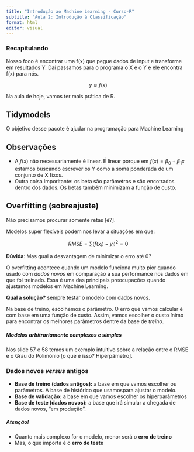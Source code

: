 ```yaml
---
title: "Introdução ao Machine Learning - Curso-R"
subtitle: "Aula 2: Introdução à Classificação"
format: html
editor: visual
---
```


### Recapitulando

Nosso foco é encontrar uma f(x) que pegue dados de input e transforme em resultados Y. Daí passamos para o programa o X e o Y e ele encontra f(x) para nós.

$$y\approx f(x)$$

Na aula de hoje, vamos ter mais prática de R.

## Tidymodels

O objetivo desse pacote é ajudar na programação para Machine Learning

## Observações

-   A $f(x)$ não necessariamente é linear. É linear porque em $f(x)=\beta _{0}+\beta _{1}x$ estamos buscando escrever os Y como a soma ponderada de um conjunto de X fixos.
-   Outra coisa imporitante: os beta são parâmetros e são encotrados dentro dos dados. Os betas também minimizam a função de custo.

## Overfitting (sobreajuste)

Não precisamos procurar somente retas \[é?\].

Modelos super flexíveis podem nos levar a situações em que:

$$RMSE=\sum(\hat{f}(x_i)-y_i)^2 = 0$$

**Dúvida**: Mas qual a desvantagem de minimizar o erro até 0?

O overfitting acontece quando um modelo funciona muito pior quando usado com *dados novos* em comparação a sua performance nos dados em que foi treinado. Essa é uma das principais preocupações quando ajustamos modelos em Machine Learning.

**Qual a solução?** sempre testar o modelo com dados novos.

Na base de treino, escolhemos o parâmetro. O erro que vamos calcular é com base em uma função de custo. Assim, vamos escolher o custo ínimo para encontrar os melhores parâmetros dentre da base de *treino*.

##### Modelos arbitrariamente complexos e simples

Nos slide 57 e 58 temos um exemplo intuitivo sobre a relação entre o RMSE e o Grau do Polimônio \[o que é isso? Hiperpâmetro\].

### Dados novos *versus* antigos

-   **Base de treino (dados antigos):** a base em que vamos escolher os parâmetros. A base de histórico que usamospara ajustar o modelo.
-   **Base de validação:** a base em que vamos escolher os hiperparâmetros
-   **Base de teste (dados novos):** a base que irá simular a chegada de dados novos, "em produção".

##### Atenção!

-   Quanto mais complexo for o modelo, menor será o **erro de treino**
-   Mas, o que importa é o **erro de teste**

